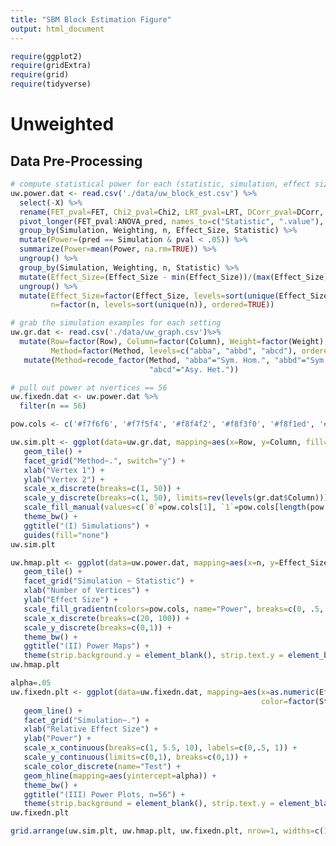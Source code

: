 ```yaml
---
title: "SBM Block Estimation Figure"
output: html_document
---
```


```r
require(ggplot2)
require(gridExtra)
require(grid)
require(tidyverse)
```


# Unweighted

## Data Pre-Processing

```r
# compute statistical power for each (statistic, simulation, effect size, nvertices) pair
uw.power.dat <- read.csv('./data/uw_block_est.csv') %>%
  select(-X) %>%
  rename(FET_pval=FET, Chi2_pval=Chi2, LRT_pval=LRT, DCorr_pval=DCorr, KW_pval=KW, ANOVA_pval=ANOVA) %>%
  pivot_longer(FET_pval:ANOVA_pred, names_to=c("Statistic", ".value"), names_pattern="(.+)_(.+)") %>%
  group_by(Simulation, Weighting, n, Effect_Size, Statistic) %>%
  mutate(Power=(pred == Simulation & pval < .05)) %>%
  summarize(Power=mean(Power, na.rm=TRUE)) %>%
  ungroup() %>%
  group_by(Simulation, Weighting, n, Statistic) %>%
  mutate(Effect_Size=(Effect_Size - min(Effect_Size))/(max(Effect_Size) - min(Effect_Size))) %>%
  ungroup() %>%
  mutate(Effect_Size=factor(Effect_Size, levels=sort(unique(Effect_Size)), ordered=TRUE),
         n=factor(n, levels=sort(unique(n)), ordered=TRUE))

# grab the simulation examples for each setting
uw.gr.dat <- read.csv('./data/uw_graph.csv')%>%
  mutate(Row=factor(Row), Column=factor(Column), Weight=factor(Weight), 
         Method=factor(Method, levels=c("abba", "abbd", "abcd"), ordered=TRUE)) %>%
   mutate(Method=recode_factor(Method, "abba"="Sym. Hom.", "abbd"="Sym. Het.",
                               "abcd"="Asy. Het."))

# pull out power at nvertices == 56
uw.fixedn.dat <- uw.power.dat %>%
  filter(n == 56)

pow.cols <- c('#f7f6f6', '#f7f5f4', '#f8f4f2', '#f8f3f0', '#f8f1ed', '#f9f0eb', '#f9efe9', '#f9eee7', '#f9ebe3', '#faeae1', '#fae9df', '#fae8de', '#fbe6da', '#fbe5d8', '#fbe4d6', '#fce2d2', '#fce0d0', '#fcdfcf', '#fcdecd', '#fddcc9', '#fddbc7', '#fdd9c4', '#fcd7c2', '#fcd3bc', '#fbd0b9', '#fbceb7', '#fbccb4', '#fac8af', '#f9c6ac', '#f9c4a9', '#f8bfa4', '#f8bda1', '#f8bb9e', '#f7b99c', '#f7b596', '#f6b394', '#f6b191', '#f6af8e', '#f5aa89', '#f5a886', '#f4a683', '#f3a481', '#f19e7d', '#f09c7b', '#ef9979', '#ec9374', '#eb9172', '#ea8e70', '#e98b6e', '#e6866a', '#e58368', '#e48066', '#e37e64', '#e17860', '#df765e', '#de735c', '#dd7059', '#db6b55', '#da6853', '#d86551', '#d6604d', '#d55d4c', '#d35a4a', '#d25849', '#cf5246', '#ce4f45', '#cc4c44', '#cb4942', '#c84440', '#c6413e', '#c53e3d', '#c43b3c', '#c13639', '#bf3338', '#be3036', '#bb2a34', '#ba2832', '#b82531', '#b72230', '#b41c2d', '#b3192c', '#b1182b', '#ae172a', '#a81529', '#a51429', '#a21328', '#9f1228', '#991027', '#960f27', '#930e26', '#8d0c25', '#8a0b25', '#870a24', '#840924', '#7f0823', '#7c0722', '#790622', '#760521', '#700320', '#6d0220', '#6a011f')
```

```r
uw.sim.plt <- ggplot(data=uw.gr.dat, mapping=aes(x=Row, y=Column, fill=Weight)) +
   geom_tile() +
   facet_grid("Method~.", switch="y") +
   xlab("Vertex 1") + 
   ylab("Vertex 2") + 
   scale_x_discrete(breaks=c(1, 50)) + 
   scale_y_discrete(breaks=c(1, 50), limits=rev(levels(gr.dat$Column))) +
   scale_fill_manual(values=c(`0`=pow.cols[1], `1`=pow.cols[length(pow.cols)])) +
   theme_bw() +
   ggtitle("(I) Simulations") +
   guides(fill="none")
uw.sim.plt
```

```r
uw.hmap.plt <- ggplot(data=uw.power.dat, mapping=aes(x=n, y=Effect_Size, fill=Power)) +
   geom_tile() + 
   facet_grid("Simulation ~ Statistic") + 
   xlab("Number of Vertices") + 
   ylab("Effect Size") + 
   scale_fill_gradientn(colors=pow.cols, name="Power", breaks=c(0, .5, 1)) + 
   scale_x_discrete(breaks=c(20, 100)) + 
   scale_y_discrete(breaks=c(0,1)) + 
   theme_bw() + 
   ggtitle("(II) Power Maps") +
   theme(strip.background.y = element_blank(), strip.text.y = element_blank())
uw.hmap.plt
```

```r
alpha=.05
uw.fixedn.plt <- ggplot(data=uw.fixedn.dat, mapping=aes(x=as.numeric(Effect_Size), y=Power,
                                                        color=factor(Statistic), group=factor(Statistic))) + 
   geom_line() +
   facet_grid("Simulation~.") +
   xlab("Relative Effect Size") +
   ylab("Power") +
   scale_x_continuous(breaks=c(1, 5.5, 10), labels=c(0,.5, 1)) +
   scale_y_continuous(limits=c(0,1), breaks=c(0,1)) +
   scale_color_discrete(name="Test") +
   geom_hline(mapping=aes(yintercept=alpha)) +
   theme_bw() +
   ggtitle("(III) Power Plots, n=56") +
   theme(strip.background = element_blank(), strip.text.y = element_blank())
uw.fixedn.plt
```


```r
grid.arrange(uw.sim.plt, uw.hmap.plt, uw.fixedn.plt, nrow=1, widths=c(1.1, 5, 1.6))
```